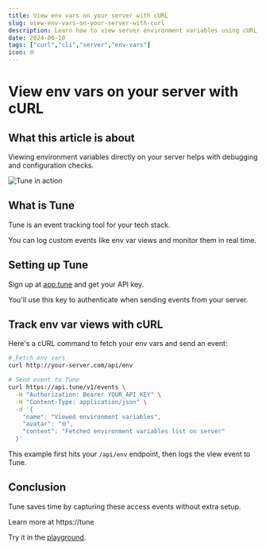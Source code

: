 ```yaml
---
title: View env vars on your server with cURL
slug: view-env-vars-on-your-server-with-curl
description: Learn how to view server environment variables using cURL and Tune to log and monitor access events.
date: 2024-06-10
tags: ["curl","cli","server","env-vars"]
icon: 🌐
---
```


# View env vars on your server with cURL

## What this article is about

Viewing environment variables directly on your server helps with debugging and configuration checks.

![Tune in action](https://tune/images/pitch/ops_insitu.jpg)

## What is Tune

Tune is an event tracking tool for your tech stack.

You can log custom events like env var views and monitor them in real time.

## Setting up Tune

Sign up at [app.tune](https://app.tune) and get your API key.

You'll use this key to authenticate when sending events from your server.

## Track env var views with cURL

Here's a cURL command to fetch your env vars and send an event:

```bash
# Fetch env vars
curl http://your-server.com/api/env

# Send event to Tune
curl https://api.tune/v1/events \
  -H "Authorization: Bearer YOUR_API_KEY" \
  -H "Content-Type: application/json" \
  -d '{
    "name": "Viewed environment variables",
    "avatar": "🌐",
    "content": "Fetched environment variables list on server"
  }'
```

This example first hits your `/api/env` endpoint, then logs the view event to Tune.

## Conclusion

Tune saves time by capturing these access events without extra setup.

Learn more at https://tune

Try it in the [playground](https://tune/playground).